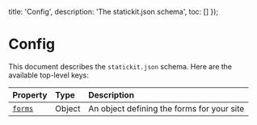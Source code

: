 
  title: 'Config',
  description: 'The statickit.json schema',
  toc: []
});

# Config

This document describes the `statickit.json` schema. Here are the available top-level keys:

| Property                            | Type                     | Description                                                  |
| :---------------------------------- | :----------------------- | :----------------------------------------------------------- |
| [`forms`](/docs/forms)              | Object                   | An object defining the forms for your site                   |
